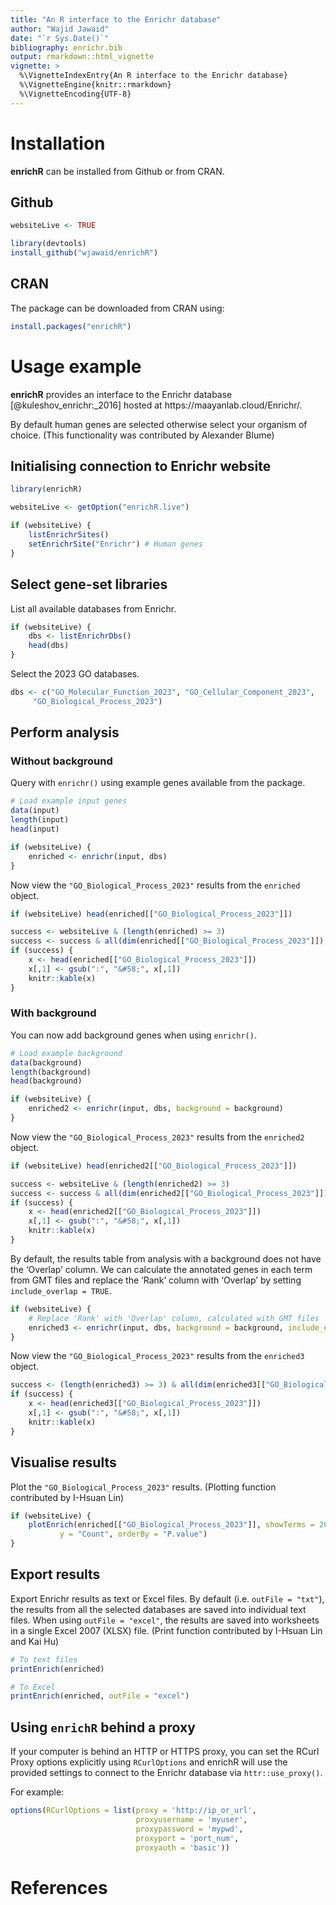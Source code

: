 ```yaml
---
title: "An R interface to the Enrichr database"
author: "Wajid Jawaid"
date: "`r Sys.Date()`"
bibliography: enrichr.bib
output: rmarkdown::html_vignette
vignette: >
  %\VignetteIndexEntry{An R interface to the Enrichr database}
  %\VignetteEngine{knitr::rmarkdown}
  %\VignetteEncoding{UTF-8}
---
```


# Installation

**enrichR** can be installed from Github or from CRAN.

## Github

```r
websiteLive <- TRUE
```

```r
library(devtools)
install_github("wjawaid/enrichR")
```

## CRAN

The package can be downloaded from CRAN using:

```r
install.packages("enrichR")
```

# Usage example

**enrichR** provides an interface to the Enrichr database [@kuleshov_enrichr:_2016] hosted at https://maayanlab.cloud/Enrichr/.  

By default human genes are selected otherwise select your organism of choice. (This functionality was contributed by Alexander Blume)

## Initialising connection to Enrichr website

```r
library(enrichR)

websiteLive <- getOption("enrichR.live")

if (websiteLive) {
    listEnrichrSites()
    setEnrichrSite("Enrichr") # Human genes
}
```

## Select gene-set libraries

List all available databases from Enrichr.

```r
if (websiteLive) {
    dbs <- listEnrichrDbs()
    head(dbs)
}
```

Select the 2023 GO databases.

```r
dbs <- c("GO_Molecular_Function_2023", "GO_Cellular_Component_2023", 
	 "GO_Biological_Process_2023")
```

## Perform analysis

### Without background

Query with `enrichr()` using example genes available from the package.

```r
# Load example input genes
data(input)
length(input)
head(input)

if (websiteLive) {
    enriched <- enrichr(input, dbs)
}
```

Now view the `"GO_Biological_Process_2023"` results from the `enriched` object.

```r
if (websiteLive) head(enriched[["GO_Biological_Process_2023"]])
```

```r
success <- websiteLive & (length(enriched) >= 3)
success <- success & all(dim(enriched[["GO_Biological_Process_2023"]]) > 2)
if (success) {
    x <- head(enriched[["GO_Biological_Process_2023"]])
    x[,1] <- gsub(":", "&#58;", x[,1])
    knitr::kable(x)
}
```

### With background

You can now add background genes when using `enrichr()`.

```r
# Load example background
data(background)
length(background)
head(background)

if (websiteLive) {
    enriched2 <- enrichr(input, dbs, background = background)
}
```

Now view the `"GO_Biological_Process_2023"` results from the `enriched2` object.

```r
if (websiteLive) head(enriched2[["GO_Biological_Process_2023"]])
```

```r
success <- websiteLive & (length(enriched2) >= 3)
success <- success & all(dim(enriched2[["GO_Biological_Process_2023"]]) > 2)
if (success) {
    x <- head(enriched2[["GO_Biological_Process_2023"]])
    x[,1] <- gsub(":", "&#58;", x[,1])
    knitr::kable(x)
}
```
By default, the results table from analysis with a background does not have the 'Overlap' column.
We can calculate the annotated genes in each term from GMT files and
replace the 'Rank' column with 'Overlap' by setting `include_overlap = TRUE`.
```r
if (websiteLive) {
    # Replace 'Rank' with 'Overlap' column, calculated with GMT files
    enriched3 <- enrichr(input, dbs, background = background, include_overlap = TRUE)
}
```
Now view the `"GO_Biological_Process_2023"` results from the `enriched3` object.
```r
success <- (length(enriched3) >= 3) & all(dim(enriched3[["GO_Biological_Process_2023"]]) > 2)
if (success) {
    x <- head(enriched3[["GO_Biological_Process_2023"]])
    x[,1] <- gsub(":", "&#58;", x[,1])
    knitr::kable(x)
}
```

## Visualise results

Plot the `"GO_Biological_Process_2023"` results. (Plotting function contributed by I-Hsuan Lin)

```r
if (websiteLive) {
    plotEnrich(enriched[["GO_Biological_Process_2023"]], showTerms = 20, numChar = 40, 
	       y = "Count", orderBy = "P.value")
}
```

## Export results

Export Enrichr results as text or Excel files. By default (i.e. `outFile = "txt"`),
the results from all the selected databases are saved into individual text files.
When using `outFile = "excel"`, the results are saved into worksheets in a single Excel 2007 (XLSX) file.
(Print function contributed by I-Hsuan Lin and Kai Hu)

```r
# To text files
printEnrich(enriched)

# To Excel
printEnrich(enriched, outFile = "excel")
```

## Using `enrichR` behind a proxy

If your computer is behind an HTTP or HTTPS proxy,
you can set the RCurl Proxy options explicitly using `RCurlOptions` and
enrichR will use the provided settings to connect to the Enrichr database via `httr::use_proxy()`.

For example:

```r
options(RCurlOptions = list(proxy = 'http://ip_or_url',
                            proxyusername = 'myuser',
                            proxypassword = 'mypwd',
                            proxyport = 'port_num',
                            proxyauth = 'basic'))
```

# References
